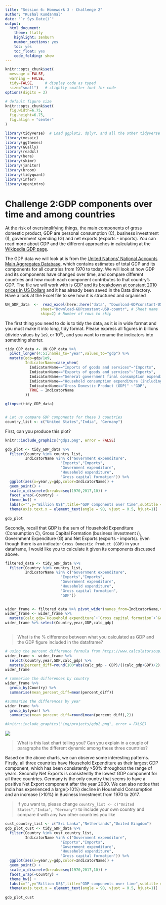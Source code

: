 ```yaml
---
title: "Session 6: Homework 3 - Challenge 2"
author: "Kushal Kundanmal"
date: "`r Sys.Date()`"
output:
  html_document:
    theme: flatly
    highlight: zenburn
    number_sections: yes
    toc: yes
    toc_float: yes
    code_folding: show
---
```



```r
knitr::opts_chunk$set(
  message = FALSE, 
  warning = FALSE, 
  tidy=FALSE,     # display code as typed
  size="small")   # slightly smaller font for code
options(digits = 3)

# default figure size
knitr::opts_chunk$set(
  fig.width=6.75, 
  fig.height=6.75,
  fig.align = "center"
)
```


```r
library(tidyverse)  # Load ggplot2, dplyr, and all the other tidyverse packages
library(mosaic)
library(ggthemes)
library(GGally)
library(readxl)
library(here)
library(skimr)
library(janitor)
library(broom)
library(tidyquant)
library(infer)
library(openintro)
```


# Challenge 2:GDP components over time and among countries

At the risk of oversimplifying things, the main components of gross domestic product, GDP are personal consumption (C), business investment (I), government spending (G) and net exports (exports - imports). You can read more about GDP and the different approaches in calculating at the [Wikipedia GDP page](https://en.wikipedia.org/wiki/Gross_domestic_product).

The GDP data we will look at is from the [United Nations' National Accounts Main Aggregates Database](https://unstats.un.org/unsd/snaama/Downloads), which contains estimates of total GDP and its components for all countries from 1970 to today. We will look at how GDP and its components have changed over time, and compare different countries and how much each component contributes to that country's GDP. The file we will work with is [GDP and its breakdown at constant 2010 prices in US Dollars](http://unstats.un.org/unsd/amaapi/api/file/6) and it has already been saved in the Data directory. Have a look at the Excel file to see how it is structured and organised


```r

UN_GDP_data  <-  read_excel(here::here("data", "Download-GDPconstant-USD-countries.xls"), # Excel filename
                sheet="Download-GDPconstant-USD-countr", # Sheet name
                skip=2) # Number of rows to skip

```

 The first thing you need to do is to tidy the data, as it is in wide format and you must make it into long, tidy format. Please express all figures in billions (divide values by `1e9`, or $10^9$), and you want to rename the indicators into something shorter.


```r

tidy_GDP_data <- UN_GDP_data %>% 
  pivot_longer(4:51,names_to="year",values_to="gdp") %>% 
  mutate(gdp=gdp/1e9,
         IndicatorName=case_when(
           IndicatorName=="Imports of goods and services"~"Imports",
           IndicatorName=="Exports of goods and services"~"Exports",
           IndicatorName=="General government final consumption expenditure"~"Government expenditure",
           IndicatorName=="Household consumption expenditure (including Non-profit institutions serving households)"~"Household expenditure",
           IndicatorName=="Gross Domestic Product (GDP)" ~"GDP",
           TRUE ~ IndicatorName
         ))

glimpse(tidy_GDP_data)


# Let us compare GDP components for these 3 countries
country_list <- c("United States","India", "Germany")
```

First, can you produce this plot?

```r
knitr::include_graphics("gdp1.png", error = FALSE)
```

```r

gdp_plot <- tidy_GDP_data %>%
  filter(Country %in% country_list,
         IndicatorName %in% c("Government expenditure",
                         "Exports","Imports",
                         "Government expenditure",
                         "Household expenditure",
                         "Gross capital formation")) %>%
  ggplot(aes(x=year,y=gdp,color=IndicatorName)) +
  geom_point() +
  scale_x_discrete(breaks=seq(1970,2017,10)) +
  facet_wrap(~Country) +
  theme_bw() +
  labs(x="",y="Billion US$",title="GDP components over time",subtitle ="In constant 2010 USD")
  theme(axis.text.x = element_text(angle = 90, vjust = 0.5, hjust=1)) 
  
gdp_plot
```

Secondly, recall that GDP is the sum of Household Expenditure (Consumption *C*), Gross Capital Formation (business investment *I*), Government Expenditure (G) and Net Exports (exports - imports). Even though there is an indicator `Gross Domestic Product (GDP)` in your dataframe, I would like you to calculate it given its components discussed above.

```r
filtered_data <- tidy_GDP_data %>%
  filter(Country %in% country_list,
         IndicatorName %in% c("Government expenditure",
                         "Exports","Imports",
                         "Government expenditure",
                         "Household expenditure",
                         "Gross capital formation",
                         "GDP"))

  
wider_frame <- filtered_data %>% pivot_wider(names_from=IndicatorName,values_from=gdp)
wider_frame <- wider_frame %>%
  mutate(calc_gdp=`Household expenditure`+`Gross capital formation`+`Government expenditure`+(Exports-Imports))
wider_frame %>% select(Country,year,GDP,calc_gdp)
  
```

> What is the % difference between what you calculated as GDP and the GDP figure included in the dataframe?

```r
# using the percent difference formula from https://www.calculatorsoup.com/calculators/algebra/percent-difference-calculator.php
wider_frame <- wider_frame %>% 
  select(Country,year,GDP,calc_gdp) %>% 
  mutate(percent_diff=round(100*abs(calc_gdp - GDP)/((calc_gdp+GDP)/2),2))
wider_frame

# summarise the differences by country
wider_frame %>%
  group_by(Country) %>% 
  summarise(mean_percent_diff=mean(percent_diff))

#summarise the differences by year
wider_frame %>%
  group_by(year) %>% 
  summarise(mean_percent_diff=round(mean(percent_diff),2))
```


```r
#knitr::include_graphics("img/projects/gdp2.png", error = FALSE)
```
![](gdp2.png)

> What is this last chart telling you? Can you explain in a couple of paragraphs the different dynamic among these three countries? 

Based on the above charts, we can observe some interesting patterns. 
Firstly, all three countries have Household Expenditure as their largest GDP component, which has been consistently >50% throughout the range of years. Secondly Net Exports is consistently the lowest GDP component for all three countries. Germany is the only country that seems to have a positive Net Export component after the year 2000.
We can also notice that India has experienced a large(>10%) decline in Household Consumption and an increase (>10%) in Business Investment from 1970 to 2017.


> If you want to, please change `country_list <- c("United States","India", "Germany")` to include your own country and compare it with any two other countries you like

```r
cust_country_list <- c("Sri Lanka","Netherlands","United Kingdom")
gdp_plot_cust <- tidy_GDP_data %>%
  filter(Country %in% cust_country_list,
         IndicatorName %in% c("Government expenditure",
                         "Exports","Imports",
                         "Government expenditure",
                         "Household expenditure",
                         "Gross capital formation")) %>%
  ggplot(aes(x=year,y=gdp,color=IndicatorName)) +
  geom_point() +
  scale_x_discrete(breaks=seq(1970,2017,10)) +
  facet_wrap(~Country) +
  theme_bw() +
  labs(x="",y="Billion US$",title="GDP components over time",subtitle ="In constant 2010 USD") +
  theme(axis.text.x = element_text(angle = 90, vjust = 0.5, hjust=1)) 
  
gdp_plot_cust
```